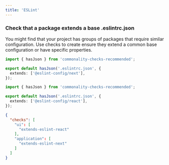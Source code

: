```yaml
---
title: 'ESLint'
---
```


### Check that a package extends a base .eslintrc.json

You might find that your project has groups of packages that require similar configuration.
Use checks to create ensure they extend a common base configuration or have specific properties.

```ts .commonality/extends-eslint-next
import { hasJson } from 'commonality-checks-recommended';

export default hasJson('.eslintrc.json', {
  extends: ['@eslint-config/next'],
});
```

```ts .commonality/extends-eslint-react
import { hasJson } from 'commonality-checks-recommended';

export default hasJson('.eslintrc.json', {
  extends: ['@eslint-config/react'],
});
```

```json .commonality/config.json
{
  "checks": [
    "ui": [
      "extends-eslint-react"
    ],
    "application": [
      "extends-eslint-next"
    ]
  ]
}
```

